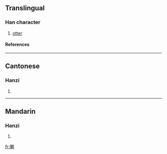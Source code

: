 {{see|獺}}

==Translingual==
===Han character===
{{Han char|rn=94|rad=犬|as=13|sn=16|four=|canj=大竹木中人 (KHDLO)}}
# [[otter]]
====References====
{{Han ref|kx=0720.071|hdz=21371.020|uh=736D|ud=29549}}

----
==Cantonese==
===Hanzi===
{{yue-hanzi|jyut=|y=chaat3}}
# {{defn|Cantonese}}

----
==Mandarin==
===Hanzi===
{{cmn-hanzi|tra=獺|pin=[[tǎ]] (ta3), [[tà]] (ta4)|wg=t'a<sup>3</sup>, t'a<sup>4</sup>}}
# {{defn|Mandarin}}

[[fr:獭]]